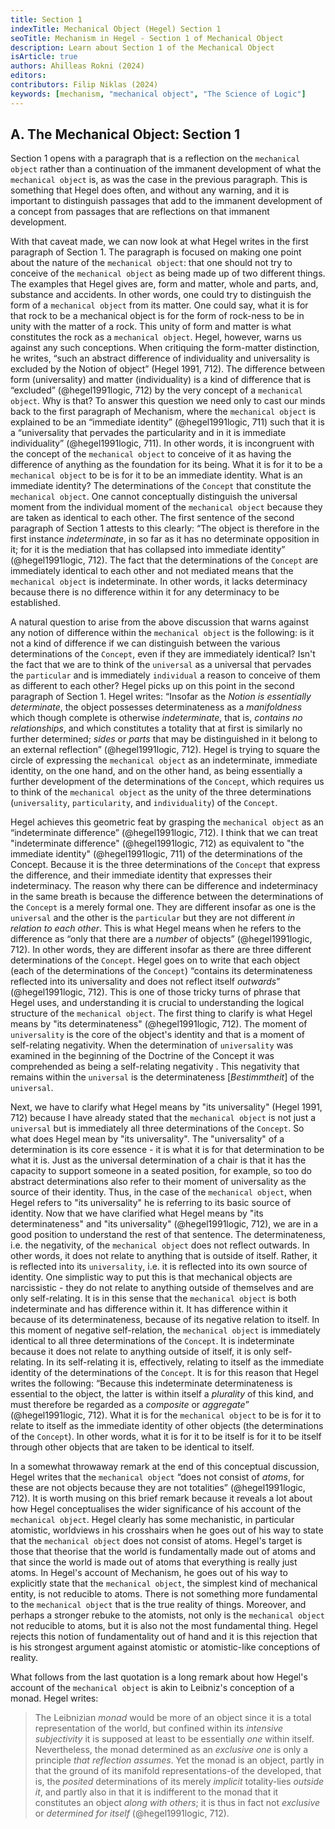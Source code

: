 ```yaml
---
title: Section 1
indexTitle: Mechanical Object (Hegel) Section 1
seoTitle: Mechanism in Hegel - Section 1 of Mechanical Object
description: Learn about Section 1 of the Mechanical Object
isArticle: true
authors: Ahilleas Rokni (2024)
editors:
contributors: Filip Niklas (2024)
keywords: [mechanism, "mechanical object", "The Science of Logic"]
---
```


## A. The Mechanical Object: Section 1

Section 1 opens with a paragraph that is a reflection on the `mechanical object`
rather than a continuation of the immanent development of what the
`mechanical object` is, as was the case in the previous paragraph. This is
something that Hegel does often, and without any warning, and it is important to
distinguish passages that add to the immanent development of a concept from
passages that are reflections on that immanent development.

With that caveat made, we can now look at what Hegel writes in the first
paragraph of Section 1. The paragraph is focused on making one point about the
nature of the `mechanical object`: that one should not try to conceive of the
`mechanical object` as being made up of two different things. The examples that
Hegel gives are, form and matter, whole and parts, and, substance and accidents.
In other words, one could try to distinguish the form of a `mechanical object`
from its matter. One could say, what it is for that rock to be a mechanical
object is for the form of rock-ness to be in unity with the matter of a rock.
This unity of form and matter is what constitutes the rock as a
`mechanical object`. Hegel, however, warns us against any such conceptions. When
critiquing the form-matter distinction, he writes, “such an abstract difference
of individuality and universality is excluded by the Notion of object” (Hegel
1991, 712). The difference between form (universality) and matter
(individuality) is a kind of difference that is “excluded”
(@hegel1991logic, 712) by the very concept of a `mechanical object`. Why is
that? To answer this question we need only to cast our minds back to the first
paragraph of Mechanism, where the `mechanical object` is explained to be an
“immediate identity” (@hegel1991logic, 711) such that it is a “universality that
pervades the particularity and in it is immediate individuality”
(@hegel1991logic, 711). In other words, it is incongruent with the concept of
the `mechanical object` to conceive of it as having the difference of anything
as the foundation for its being. What it is for it to be a `mechanical object`
to be is for it to be an immediate identity. What is an immediate identity? The
determinations of the `Concept` that constitute the `mechanical object`. One
cannot conceptually distinguish the universal moment from the individual moment
of the `mechanical object` because they are taken as identical to each other.
The first sentence of the second paragraph of Section 1 attests to this clearly:
“The object is therefore in the first instance _indeterminate_, in so far as it
has no determinate opposition in it; for it is the mediation that has collapsed
into immediate identity” (@hegel1991logic, 712). The fact that the
determinations of the `Concept` are immediately identical to each other and not
mediated means that the `mechanical object` is indeterminate. In other words, it
lacks determinacy because there is no difference within it for any determinacy
to be established.

A natural question to arise from the above discussion that warns against any
notion of difference within the `mechanical object` is the following: is it not
a kind of difference if we can distinguish between the various determinations of
the `Concept`, even if they are immediately identical? Isn't the fact that we
are to think of the `universal` as a universal that pervades the `particular`
and is immediately `individual` a reason to conceive of them as different to
each other? Hegel picks up on this point in the second paragraph of Section 1.
Hegel writes: “Insofar as the _Notion is essentially determinate_, the object
possesses determinateness as a _manifoldness_ which though complete is otherwise
_indeterminate_, that is, _contains no relationships_, and which constitutes a
totality that at first is similarly no further determined; _sides_ or _parts_
that may be distinguished in it belong to an external reflection”
(@hegel1991logic, 712). Hegel is trying to square the circle of expressing the
`mechanical object` as an indeterminate, immediate identity, on the one hand,
and on the other hand, as being essentially a further development of the
determinations of the `Concept`, which requires us to think of the
`mechanical object` as the unity of the three determinations (`universality`,
`particularity`, and `individuality`) of the `Concept`.

Hegel achieves this geometric feat by grasping the `mechanical object` as an
“indeterminate difference” (@hegel1991logic, 712). I think that we can treat
"indeterminate difference" (@hegel1991logic, 712) as equivalent to "the
immediate identity" (@hegel1991logic, 711) of the determinations of the Concept.
Because it is the three determinations of the `Concept` that express the
difference, and their immediate identity that expresses their indeterminacy. The
reason why there can be difference and indeterminacy in the same breath is
because the difference between the determinations of the `Concept` is a merely
formal one. They are different insofar as one is the `universal` and the other
is the `particular` but they are not different _in relation to each other_. This
is what Hegel means when he refers to the difference as “only that there are a
_number_ of objects” (@hegel1991logic, 712). In other words, they are different
insofar as there are three different determinations of the `Concept`. Hegel goes
on to write that each object (each of the determinations of the `Concept`)
“contains its determinateness reflected into its universality and does not
reflect itself _outwards_” (@hegel1991logic, 712). This is one of those tricky
turns of phrase that Hegel uses, and understanding it is crucial to
understanding the logical structure of the `mechanical object`. The first thing
to clarify is what Hegel means by "its determinateness" (@hegel1991logic, 712).
The moment of `universality` is the core of the object's identity and that is a
moment of self-relating negativity. When the determination of `universality` was
examined in the beginning of the Doctrine of the Concept it was comprehended as
being a self-relating negativity . This negativity that remains within the
`universal` is the determinateness [*Bestimmtheit*] of the `universal`.

Next, we have to clarify what Hegel means by "its universality" (Hegel
1991, 712) because I have already stated that the `mechanical object` is not
just a `universal` but is immediately all three determinations of the `Concept`.
So what does Hegel mean by "its universality". The "universality" of a
determination is its core essence - it is what it is for that determination to
be what it is. Just as the universal determination of a chair is that it has the
capacity to support someone in a seated position, for example, so too do
abstract determinations also refer to their moment of universality as the source
of their identity. Thus, in the case of the `mechanical object`, when Hegel
refers to "its universality" he is referring to its basic source of identity.
Now that we have clarified what Hegel means by "its determinateness" and "its
universality" (@hegel1991logic, 712), we are in a good position to understand
the rest of that sentence. The determinateness, i.e. the negativity, of the
`mechanical object` does not reflect outwards. In other words, it does not
relate to anything that is outside of itself. Rather, it is reflected into its
`universality`, i.e. it is reflected into its own source of identity. One
simplistic way to put this is that mechanical objects are narcissistic - they do
not relate to anything outside of themselves and are only self-relating. It is
in this sense that the `mechanical object` is both indeterminate and has
difference within it. It has difference within it because of its
determinateness, because of its negative relation to itself. In this moment of
negative self-relation, the `mechanical object` is immediately identical to all
three determinations of the `Concept`. It is indeterminate because it does not
relate to anything outside of itself, it is only self-relating. In its
self-relating it is, effectively, relating to itself as the immediate identity
of the determinations of the `Concept`. It is for this reason that Hegel writes
the following: “Because this indeterminate determinateness is essential to the
object, the latter is within itself a _plurality_ of this kind, and must
therefore be regarded as a _composite_ or _aggregate_” (@hegel1991logic, 712).
What it is for the `mechanical object` to be is for it to relate to itself as
the immediate identity of other objects (the determinations of the `Concept`).
In other words, what it is for it to be itself is for it to be itself through
other objects that are taken to be identical to itself.

In a somewhat throwaway remark at the end of this conceptual discussion, Hegel
writes that the `mechanical object` “does not consist of _atoms_, for these are
not objects because they are not totalities” (@hegel1991logic, 712). It is worth
musing on this brief remark because it reveals a lot about how Hegel
conceptualises the wider significance of his account of the `mechanical object`.
Hegel clearly has some mechanistic, in particular atomistic, worldviews in his
crosshairs when he goes out of his way to state that the `mechanical object`
does not consist of atoms. Hegel's target is those that theorise that the world
is fundamentally made out of atoms and that since the world is made out of atoms
that everything is really just atoms. In Hegel's account of Mechanism, he goes
out of his way to explicitly state that the `mechanical object`, the simplest
kind of mechanical entity, is not reducible to atoms. There is not something
more fundamental to the `mechanical object` that is the true reality of things.
Moreover, and perhaps a stronger rebuke to the atomists, not only is the
`mechanical object` not reducible to atoms, but it is also not the most
fundamental thing. Hegel rejects this notion of fundamentality out of hand and
it is this rejection that is his strongest argument against atomistic or
atomistic-like conceptions of reality.

What follows from the last quotation is a long remark about how Hegel's account
of the `mechanical object` is akin to Leibniz's conception of a monad. Hegel
writes:

> The Leibnizian _monad_ would be more of an object since it is a total
> representation of the world, but confined within its _intensive subjectivity_
> it is supposed at least to be essentially _one_ within itself. Nevertheless,
> the monad determined as an _exclusive one_ is only a principle _that
> reflection assumes_. Yet the monad is an object, partly in that the ground of
> its manifold representations-of the developed, that is, the _posited_
> determinations of its merely _implicit_ totality-lies _outside it_, and partly
> also in that it is indifferent to the monad that it constitutes an object
> _along with others_; it is thus in fact not _exclusive_ or _determined for
> itself_ (@hegel1991logic, 712).


<Stub />
